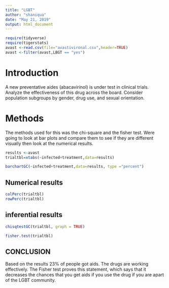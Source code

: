 ```yaml
---
title: "LGBT"
author: "shaniqua"
date: "May 21, 2019"
output: html_document
---
```


```r
require(tidyverse)
require(tigerstats)
avast <-read.csv(file="avastivironal.csv",header=TRUE)
avast <-filter(avast,LBGT == "yes")
```
# Introduction

<!--In this section you explain what you are trying to show.  Where did the data come from?  What is the research or other question you are trying to answer?.  If you skimp in this section expect to be marked down in your grade. Paint a picture of the project a couple of paragraphs is expected!-->

A new  preventative aides (abacavirinol) is under test in clinical trials. Analyze the effectiveness of this drug across the board. Consider population subgroups by gender, drug use, and sexual orientation. 



# Methods

<!--Decide on your methods:  use "variable analysis" or other appropriate descriptors.  Make sure to choose at least one graphical method and at least one numerical method. Discuss what data manipulations may be needed for example subsetting or other binning procedures and what sort of graphical displays and inferential tools will be used!--> The methods used for this was the chi-square and the fisher test. Were going to look at bar plots and compare them to see if they are different visually then look at the numerical results.

```r
results <-avast
trialtbl=xtabs(~infected+treatment,data=results)
```



```r
barchartGC(~infected+treatment,data=results, type ="percent")
```

## Numerical results


```r
colPerc(trialtbl)
rowPerc(trialtbl)
```

## inferential results

```r
chisqtestGC(trialtbl, graph = TRUE)
```

```r
fisher.test(trialtbl)
```

## CONCLUSION

Based on the results 23% of people got aids. The drugs are working effectively. The Fisher test proves this statement, which says that it decreases the chances that you get aids if you use the drug if you are apart of the LGBT community.
